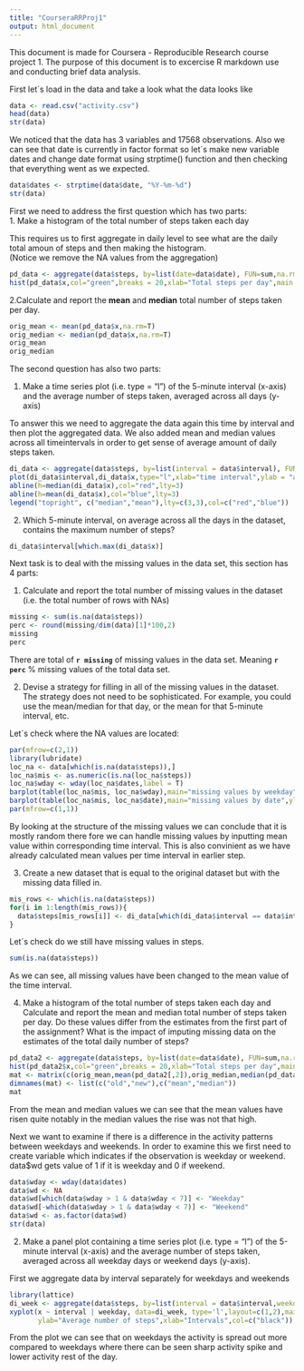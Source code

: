 ```yaml
---
title: "CourseraRRProj1"
output: html_document
---
```


This document is made for Coursera - Reproducible Research course project 1. 
The purpose of this document is to excercise R markdown use and conducting brief data analysis.

First let´s load in the data and take a look what the data looks like

```r
data <- read.csv("activity.csv")
head(data)
str(data)
````

We noticed that the data has 3 variables and 17568 observations. Also we can see that date is currently in factor format
so let´s make new variable dates and change date format using strptime() function and then checking that everything went as we expected.

```r
data$dates <- strptime(data$date, "%Y-%m-%d")
str(data)
```

First we need to address the first question which has two parts:  
1. Make a histogram of the total number of steps taken each day

This requires us to first aggregate in daily level to see what are the daily total amoun of steps and then making the histogram.  
(Notice we remove the NA values from the aggregation)
```r
pd_data <- aggregate(data$steps, by=list(date=data$date), FUN=sum,na.rm=T)
hist(pd_data$x,col="green",breaks = 20,xlab="Total steps per day",main = "Histogram of total steps per day")
```

2.Calculate and report the **mean** and **median** total number of steps taken per day.  
```r
orig_mean <- mean(pd_data$x,na.rm=T)
orig_median <- median(pd_data$x,na.rm=T)
orig_mean
orig_median
```

The second question has also two parts:

1. Make a time series plot (i.e. type = "l") of the 5-minute interval (x-axis) and the average number of steps taken, averaged across all days (y-axis)

To answer this we need to aggregate the data again this time by interval and then plot the aggregated data. We also added mean and median values across all timeintervals in order to get sense of average amount of daily steps taken.

```r
di_data <- aggregate(data$steps, by=list(interval = data$interval), FUN=mean,na.rm=T)
plot(di_data$interval,di_data$x,type="l",xlab="time interval",ylab = "average steps",main="Average amount of steps within timeintervals")
abline(h=median(di_data$x),col="red",lty=3)
abline(h=mean(di_data$x),col="blue",lty=3)
legend("topright", c("median","mean"),lty=c(3,3),col=c("red","blue"))
```

2. Which 5-minute interval, on average across all the days in the dataset, contains the maximum number of steps?

```r
di_data$interval[which.max(di_data$x)]
```


Next task is to deal with the missing values in the data set, this section has 4 parts:

1. Calculate and report the total number of missing values in the dataset (i.e. the total number of rows with NAs)

```r
missing <- sum(is.na(data$steps))
perc <- round(missing/dim(data)[1]*100,2)
missing
perc
```
There are total of **`r missing`** of missing values in the data set. Meaning **`r perc`** % missing values of the total data set.

2. Devise a strategy for filling in all of the missing values in the dataset. The strategy does not need to be sophisticated. For example, you could use the mean/median for that day, or the mean for that 5-minute interval, etc.

Let´s check where the NA values are located:

```r
par(mfrow=c(2,1))
library(lubridate)
loc_na <- data[which(is.na(data$steps)),]
loc_na$mis <- as.numeric(is.na(loc_na$steps))
loc_na$wday <- wday(loc_na$dates,label = T)
barplot(table(loc_na$mis, loc_na$wday),main="missing values by weekday",ylab="amount of missing values",xlab = "weekday",col="green")
barplot(table(loc_na$mis, loc_na$date),main="missing values by date",ylab="amount of missing values",xlab="date",col="green")
par(mfrow=c(1,1))
```

By looking at the structure of the missing values we can conclude that it is mostly random there fore we can handle missing values by inputting mean value within corresponding time interval. This is also convinient as we have already calculated mean values per time interval in earlier step.

3. Create a new dataset that is equal to the original dataset but with the missing data filled in.

```r
mis_rows <- which(is.na(data$steps))
for(i in 1:length(mis_rows)){
  data$steps[mis_rows[i]] <- di_data[which(di_data$interval == data$interval[mis_rows[i]]),2]
}
```

Let´s check do we still have missing values in steps.
```r
sum(is.na(data$steps))
```

As we can see, all missing values have been changed to the mean value of the time interval.

4. Make a histogram of the total number of steps taken each day and Calculate and report the mean and median total number of steps taken per day. Do these values differ from the estimates from the first part of the assignment? What is the impact of imputing missing data on the estimates of the total daily number of steps? 

```r
pd_data2 <- aggregate(data$steps, by=list(date=data$date), FUN=sum,na.rm=T)
hist(pd_data2$x,col="green",breaks = 20,xlab="Total steps per day",main = "Histogram of total steps per day")
mat <- matrix(c(orig_mean,mean(pd_data2[,2]),orig_median,median(pd_data2[,2])),nrow=2,ncol=2)
dimnames(mat) <- list(c("old","new"),c("mean","median"))
mat
```

From the mean and median values we can see that the mean values have risen quite notably in the median values the rise was not that high.

Next we want to examine if there is a difference in the activity patterns between weekdays and weekends. In order to examine this we first need to create variable which indicates if the observation is weekday or weekend. data$wd gets value of 1 if it is weekday and 0 if weekend.

```r
data$wday <- wday(data$dates)
data$wd <- NA
data$wd[which(data$wday > 1 & data$wday < 7)] <- "Weekday"
data$wd[-which(data$wday > 1 & data$wday < 7)] <- "Weekend"
data$wd <- as.factor(data$wd)
str(data)

```

2. Make a panel plot containing a time series plot (i.e. type = "l") of the 5-minute interval (x-axis) and the average number of steps taken, averaged across all weekday days or weekend days (y-axis). 

First we aggregate data by interval separately for weekdays and weekends

```r
library(lattice)
di_week <- aggregate(data$steps, by=list(interval = data$interval,weekday = data$wd), FUN=mean,na.rm=T)
xyplot(x ~ interval | weekday, data=di_week, type='l',layout=c(1,2),main = "Average steps within time intervals in weekdays and weekends",
       ylab="Average number of steps",xlab="Intervals",col=c("black"))
```

From the plot we can see that on weekdays the activity is spread out more compared to weekdays where there can be seen sharp activity spike and lower activity rest of the day.



